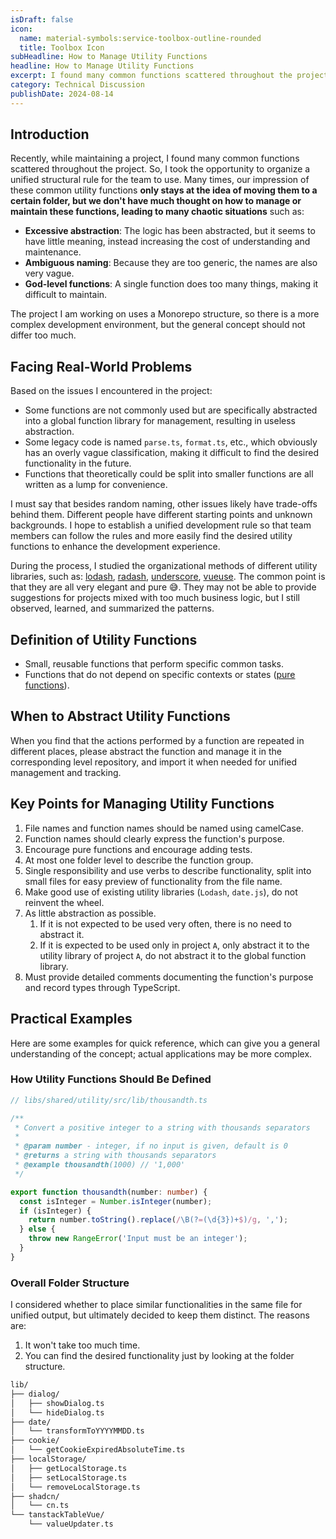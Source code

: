 ```yaml
---
isDraft: false
icon:
  name: material-symbols:service-toolbox-outline-rounded
  title: Toolbox Icon
subHeadline: How to Manage Utility Functions
headline: How to Manage Utility Functions
excerpt: I found many common functions scattered throughout the project. So, I took the opportunity to organize a unified structural rule for the team to use.
category: Technical Discussion
publishDate: 2024-08-14
---
```


## Introduction

Recently, while maintaining a project, I found many common functions scattered throughout the project. So, I took the opportunity to organize a unified structural rule for the team to use. Many times, our impression of these common utility functions **only stays at the idea of moving them to a certain folder, but we don't have much thought on how to manage or maintain these functions, leading to many chaotic situations** such as:

- **Excessive abstraction**: The logic has been abstracted, but it seems to have little meaning, instead increasing the cost of understanding and maintenance.
- **Ambiguous naming**: Because they are too generic, the names are also very vague.
- **God-level functions**: A single function does too many things, making it difficult to maintain.

<Sidenote type="info">
  The project I am working on uses a Monorepo structure, so there is a more complex development environment, but the
  general concept should not differ too much.
</Sidenote>

## Facing Real-World Problems

Based on the issues I encountered in the project:

- Some functions are not commonly used but are specifically abstracted into a global function library for management, resulting in useless abstraction.
- Some legacy code is named `parse.ts`, `format.ts`, etc., which obviously has an overly vague classification, making it difficult to find the desired functionality in the future.
- Functions that theoretically could be split into smaller functions are all written as a lump for convenience.

I must say that besides random naming, other issues likely have trade-offs behind them. Different people have different starting points and unknown backgrounds. I hope to establish a unified development rule so that team members can follow the rules and more easily find the desired utility functions to enhance the development experience.

During the process, I studied the organizational methods of different utility libraries, such as: [lodash](https://github.com/lodash/lodash/tree/main/src), [radash](https://github.com/sodiray/radash/tree/master/src), [underscore](https://github.com/jashkenas/underscore/tree/master/modules), [vueuse](https://github.com/vueuse/vueuse/tree/main/packages/core). The common point is that they are all very elegant and pure 😅. They may not be able to provide suggestions for projects mixed with too much business logic, but I still observed, learned, and summarized the patterns.

## Definition of Utility Functions

- Small, reusable functions that perform specific common tasks.
- Functions that do not depend on specific contexts or states ([pure functions](/en/post/why-pure-function/)).

## When to Abstract Utility Functions

When you find that the actions performed by a function are repeated in different places, please abstract the function and manage it in the corresponding level repository, and import it when needed for unified management and tracking.

## Key Points for Managing Utility Functions

1. File names and function names should be named using camelCase.
2. Function names should clearly express the function's purpose.
3. Encourage pure functions and encourage adding tests.
4. At most one folder level to describe the function group.
5. Single responsibility and use verbs to describe functionality, split into small files for easy preview of functionality from the file name.
6. Make good use of existing utility libraries (`Lodash`, `date.js`), do not reinvent the wheel.
7. As little abstraction as possible.
   1. If it is not expected to be used very often, there is no need to abstract it.
   2. If it is expected to be used only in project `A`, only abstract it to the utility library of project `A`, do not abstract it to the global function library.
8. Must provide detailed comments documenting the function's purpose and record types through TypeScript.

## Practical Examples

Here are some examples for quick reference, which can give you a general understanding of the concept; actual applications may be more complex.

### How Utility Functions Should Be Defined

```ts
// libs/shared/utility/src/lib/thousandth.ts

/**
 * Convert a positive integer to a string with thousands separators
 *
 * @param number - integer, if no input is given, default is 0
 * @returns a string with thousands separators
 * @example thousandth(1000) // '1,000'
 */

export function thousandth(number: number) {
  const isInteger = Number.isInteger(number);
  if (isInteger) {
    return number.toString().replace(/\B(?=(\d{3})+$)/g, ',');
  } else {
    throw new RangeError('Input must be an integer');
  }
}
```

### Overall Folder Structure

I considered whether to place similar functionalities in the same file for unified output, but ultimately decided to keep them distinct. The reasons are:

1. It won't take too much time.
2. You can find the desired functionality just by looking at the folder structure.

```bash
lib/
├── dialog/
│   ├── showDialog.ts
│   └── hideDialog.ts
├── date/
│   └── transformToYYYYMMDD.ts
├── cookie/
│   └── getCookieExpiredAbsoluteTime.ts
├── localStorage/
│   ├── getLocalStorage.ts
│   ├── setLocalStorage.ts
│   └── removeLocalStorage.ts
├── shadcn/
│   └── cn.ts
└── tanstackTableVue/
    └── valueUpdater.ts
```
